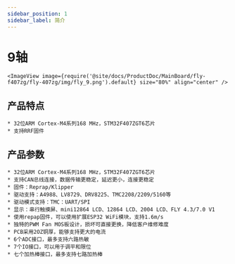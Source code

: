 ```yaml
---
sidebar_position: 1
sidebar_label: 简介
---
```



# 9轴

    <ImageView image={require('@site/docs/ProductDoc/MainBoard/fly-f407zg/fly-407zg/img/fly_9.png').default} size="80%" align="center" />

## 产品特点

    * 32位ARM Cortex-M4系列168 MHz，STM32F407ZGT6芯片
    * 支持RRF固件



## 产品参数

    * 32位ARM Cortex-M4系列168 MHz，STM32F407ZGT6芯片
    * 支持CAN总线连接，数据传输更稳定，延迟更小，连接更稳定
    * 固件：Reprap/Klipper
    * 驱动支持：A4988、LV8729、DRV8225、TMC2208/2209/5160等
    * 驱动模式支持：TMC：UART/SPI
    * 显示：串行触摸屏、mini12864 LCD、12864 LCD、2004 LCD、FLY 4.3/7.0 V1
    * 使用repap固件，可以使用扩展ESP32 WiFi模块，支持1.6m/s
    * 独特的PWM Fan MOS板设计，损坏可直接更换，降低客户维修难度
    * PCB采用2OZ铜厚，能够支持更大的电流
    * 6个ADC接口，最多支持六路热敏
    * 7个IO接口，可以用于调平和限位
    * 七个加热棒接口，最多支持七路加热棒
